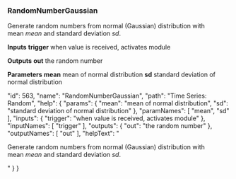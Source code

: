 ### RandomNumberGaussian

Generate random numbers from normal (Gaussian) distribution with mean *mean* and standard deviation *sd*.

**Inputs**
**trigger**
when value is received, activates module


**Outputs**
**out**
the random number


**Parameters**
**mean**
mean of normal distribution
**sd**
standard deviation of normal distribution


  "id": 563,
  "name": "RandomNumberGaussian",
  "path": "Time Series: Random",
  "help": {
    "params": {
      "mean": "mean of normal distribution",
      "sd": "standard deviation of normal distribution"
    },
    "paramNames": [
      "mean",
      "sd"
    ],
    "inputs": {
      "trigger": "when value is received, activates module"
    },
    "inputNames": [
      "trigger"
    ],
    "outputs": {
      "out": "the random number"
    },
    "outputNames": [
      "out"
    ],
    "helpText": "<p>Generate random numbers from normal (Gaussian) distribution with mean&nbsp;<em>mean</em>&nbsp;and standard deviation&nbsp;<em>sd</em>.</p>"
  }
}